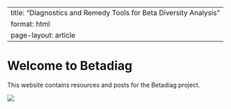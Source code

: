 
---
title: "Diagnostics and Remedy Tools for Beta Diversity Analysis"
format: html
page-layout: article
---

# Welcome to Betadiag

This website contains resources and posts for the Betadiag project.

![](Aspen2.jpg)

